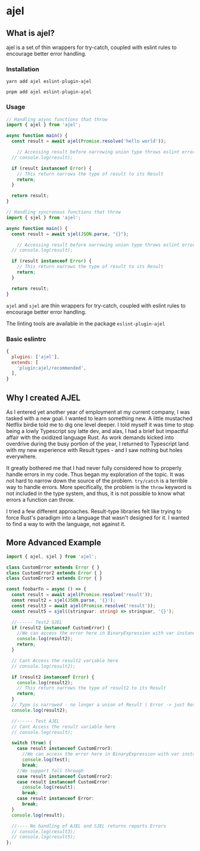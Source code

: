 # ajel

## What is ajel?

ajel is a set of thin wrappers for try-catch, coupled with eslint rules to encourage better error handling.

### Installation

`yarn add ajel eslint-plugin-ajel`

`pnpm add ajel eslint-plugin-ajel`


### Usage
```typescript
// Handling async functions that throw
import { ajel } from 'ajel';

async function main() {
  const result = await ajel(Promise.resolve('hello world'));

	// Accessing result before narrowing union type throws eslint error
  // console.log(result);

  if (result instanceof Error) {
    // This return narrows the type of result to its Result
    return;
  }

  return result;
}
```

```typescript
// Handling syncronous functions that throw
import { sjel } from 'ajel';

async function main() {
  const result = await sjel(JSON.parse, "{}");

	// Accessing result before narrowing union type throws eslint error
  // console.log(result);

  if (result instanceof Error) {
    // This return narrows the type of result to its Result
    return;
  }

  return result;
}
```

`ajel` and `sjel` are thin wrappers for try-catch, coupled with eslint rules to encourage better error handling.

The linting tools are available in the package `eslint-plugin-ajel`


### Basic eslintrc

```javascript
{
  plugins: ['ajel'],
  extends: [
    'plugin:ajel/recommended',
  ],
}
```

## Why I created AJEL

As I entered yet another year of employment at my current company, I was tasked with a new goal.
I wanted to learn something new. A little mustached Netflix birdie told me to dig one level deeper.
I told myself it was time to stop being a lowly Typescript soy latte dev, and alas, I had a brief but impactful
affair with the oxidized language Rust. As work demands kicked into overdrive during the busy portion of the year,
I returned to Typescript land with my new experience with Result types - and I saw nothing but holes everywhere.


It greatly bothered me that I had never fully considered how to properly handle errors in my code. Thus began my
exploration of the topic.
It was not hard to narrow down the source of the problem. `try/catch` is a terrible way to handle errors. More specifically, the problem is the `throw` keyword is
not included in the type system, and thus, it is not possible to know what errors a function can throw.

I tried a few different approaches. Result-type libraries felt like trying to force Rust's paradigm into a language that
wasn't designed for it. I wanted to find a way to with the language, not against it.


## More Advanced Example
```typescript
import { ajel, sjel } from 'ajel';

class CustomError extends Error { }
class CustomError2 extends Error { }
class CustomError3 extends Error { }

const foobarFn = async () => {
  const result = await ajel(Promise.resolve('result'));
  const result2 = sjel(JSON.parse, '{}');
  const result3 = await ajel(Promise.resolve('result'));
  const result5 = sjel((stringvar: string) => stringvar, '{}');

  //------ Test2 SJEL
  if (result2 instanceof CustomError) {
    //We can access the error here in BinaryExpression with var instanceof
    console.log(result2);
    return;
  }

  // Cant Access the result2 variable here
  // console.log(result2);

  if (result2 instanceof Error) {
    console.log(result2);
    // This return narrows the type of result2 to its Result
    return;
  }
  // Type is narrowed - no longer a union of Result | Error -> just Result
  console.log(result2);

  //------ Test AJEL
  // Cant Access the result variable here
  // console.log(result);

  switch (true) {
    case result instanceof CustomError3:
      //We can access the error here in BinaryExpression with var instanceof
      console.log(test);
      break;
    //We support fall through
    case result instanceof CustomError2:
    case result instanceof CustomError:
      console.log(result);
      break;
    case result instanceof Error:
      break;
  }
  console.log(result);

  //---- No handling of AJEL and SJEL returns reports Errors
  // console.log(result3);
  // console.log(result5);
};

```
